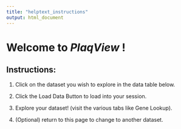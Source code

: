 ```yaml
---
title: "helptext_instructions"
output: html_document
---
```


# Welcome to *PlaqView* !

## **Instructions:**

1.  Click on the dataset you wish to explore in the data table below.

2.  Click the Load Data Button to load into your session.

3.  Explore your dataset! (visit the various tabs like Gene Lookup).

4.  (Optional) return to this page to change to another dataset.
